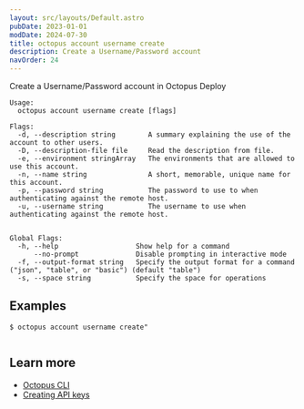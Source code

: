 ```yaml
---
layout: src/layouts/Default.astro
pubDate: 2023-01-01
modDate: 2024-07-30
title: octopus account username create
description: Create a Username/Password account
navOrder: 24
---
```


Create a Username/Password account in Octopus Deploy

```
Usage:
  octopus account username create [flags]

Flags:
  -d, --description string        A summary explaining the use of the account to other users.
  -D, --description-file file     Read the description from file.
  -e, --environment stringArray   The environments that are allowed to use this account.
  -n, --name string               A short, memorable, unique name for this account.
  -p, --password string           The password to use to when authenticating against the remote host.
  -u, --username string           The username to use when authenticating against the remote host.


Global Flags:
  -h, --help                   Show help for a command
      --no-prompt              Disable prompting in interactive mode
  -f, --output-format string   Specify the output format for a command ("json", "table", or "basic") (default "table")
  -s, --space string           Specify the space for operations

```

## Examples

<SamplesInstance />

```
$ octopus account username create"


```

## Learn more

- [Octopus CLI](/docs/octopus-rest-api/cli)
- [Creating API keys](/docs/octopus-rest-api/how-to-create-an-api-key)